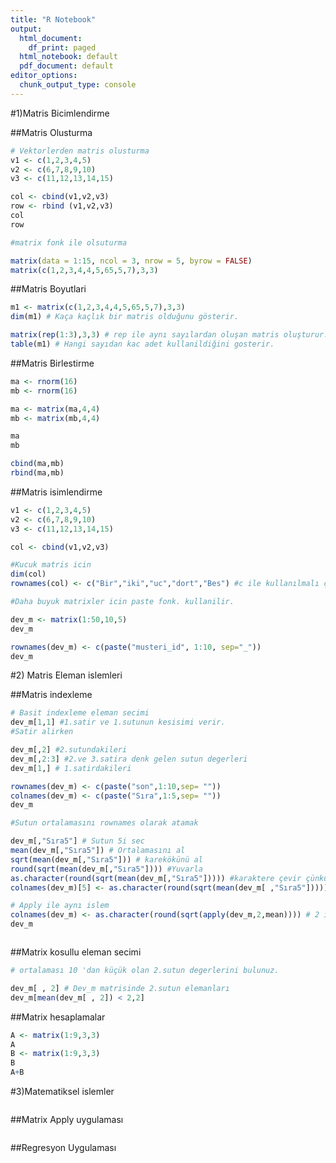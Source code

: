 ```yaml
---
title: "R Notebook"
output:
  html_document:
    df_print: paged
  html_notebook: default
  pdf_document: default
editor_options:
  chunk_output_type: console
---
```

#1)Matris Bicimlendirme

##Matris Olusturma

```r
# Vektorlerden matris olusturma 
v1 <- c(1,2,3,4,5)
v2 <- c(6,7,8,9,10)
v3 <- c(11,12,13,14,15)

col <- cbind(v1,v2,v3)
row <- rbind (v1,v2,v3)
col
row

#matrix fonk ile olsuturma

matrix(data = 1:15, ncol = 3, nrow = 5, byrow = FALSE)
matrix(c(1,2,3,4,4,5,65,5,7),3,3)

```

##Matris Boyutlari
```r
m1 <- matrix(c(1,2,3,4,4,5,65,5,7),3,3)
dim(m1) # Kaça kaçlık bir matris olduğunu gösterir. 

matrix(rep(1:3),3,3) # rep ile aynı sayılardan oluşan matris oluşturur. 
table(m1) # Hangi sayıdan kac adet kullanildiğini gosterir. 
```

##Matris Birlestirme

```r
ma <- rnorm(16)
mb <- rnorm(16)

ma <- matrix(ma,4,4)
mb <- matrix(mb,4,4)

ma
mb

cbind(ma,mb)
rbind(ma,mb)

```
##Matris isimlendirme

```r

v1 <- c(1,2,3,4,5)
v2 <- c(6,7,8,9,10)
v3 <- c(11,12,13,14,15)

col <- cbind(v1,v2,v3)

#Kucuk matris icin 
dim(col)
rownames(col) <- c("Bir","iki","uc","dort","Bes") #c ile kullanılmalı çünjü birden fazla değer girilecek.

#Daha buyuk matrixler icin paste fonk. kullanilir.

dev_m <- matrix(1:50,10,5)
dev_m

rownames(dev_m) <- c(paste("musteri_id", 1:10, sep="_"))
dev_m
```
#2) Matris Eleman islemleri

##Matris indexleme
```r
# Basit indexleme eleman secimi 
dev_m[1,1] #1.satir ve 1.sutunun kesisimi verir. 
#Satir alirken 

dev_m[,2] #2.sutundakileri
dev_m[,2:3] #2.ve 3.satira denk gelen sutun degerleri
dev_m[1,] # 1.satirdakileri

rownames(dev_m) <- c(paste("son",1:10,sep= ""))
colnames(dev_m) <- c(paste("Sıra",1:5,sep= ""))
dev_m

#Sutun ortalamasını rownames olarak atamak

dev_m[,"Sıra5"] # Sutun 5i sec
mean(dev_m[,"Sıra5"]) # Ortalamasını al 
sqrt(mean(dev_m[,"Sıra5"])) # karekökünü al
round(sqrt(mean(dev_m[,"Sıra5"]))) #Yuvarla
as.character(round(sqrt(mean(dev_m[,"Sıra5"])))) #karaktere çevir çünkü sayı bir isim olamaz.
colnames(dev_m)[5] <- as.character(round(sqrt(mean(dev_m[ ,"Sıra5"]))))

# Apply ile aynı islem 
colnames(dev_m) <- as.character(round(sqrt(apply(dev_m,2,mean)))) # 2 islemin sutunlarda yapılacağini gosterir.
dev_m



```

##Matrix kosullu eleman secimi 
```r

# ortalaması 10 'dan küçük olan 2.sutun degerlerini bulunuz.

dev_m[ , 2] # Dev_m matrisinde 2.sutun elemanları
dev_m[mean(dev_m[ , 2]) < 2,2]
```

##Matrix hesaplamalar

```r

A <- matrix(1:9,3,3)
A
B <- matrix(1:9,3,3)
B
A+B
```

#3)Matematiksel islemler

```r
```

##Matrix Apply uygulaması
```r
```

##Regresyon Uygulaması
```r
```


